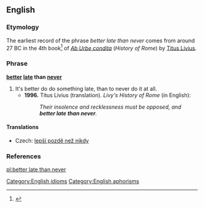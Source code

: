 ==English==

===Etymology===

The earliest record of the phrase ''better late than never'' comes from around 27 BC in the 4th book<ref>{{cite web |url=http://mcadams.posc.mu.edu/txt/ah/Livy/Livy04.html |title=Livy's History of Rome |accessdate=May 29, 2007 |author=Butterfield, Bruce J. |date=1996 |format=HTML | publisher=Marquette University ([http://mu.edu mu.edu]) |language=English.}}</ref> of ''[[w:Ab Urbe condita (book)|Ab Urbe condita]]'' (''History of Rome'') by [[w:Livy|Titus Livius]].

===Phrase===
'''[[better]] [[late]] than [[never]]'''

# It's better do do something late, than to never do it at all.
#*'''1996.''' Titus Livius (translation). ''Livy's History of Rome'' (in English):
#*:''Their insolence and recklessness must be opposed, and '''better late than never'''.''

====Translations====
{{trans-top|it's better do do something late, than to never do it at all}}
* Czech: [[lepší pozdě než nikdy]]
{{trans-mid}}
{{trans-bottom}}

===References===
<references/>

[[Category:English idioms]]
[[Category:English aphorisms]]

[[pl:better late than never]]